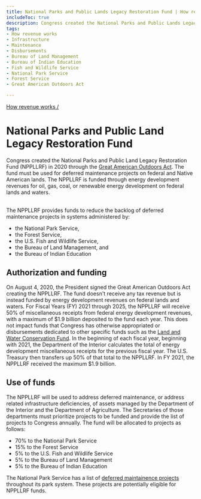 ```yaml
---
title: National Parks and Public Lands Legacy Restoration Fund | How revenue works
includeToc: true
description: Congress created the National Parks and Public Lands Legacy Restoration Fund (NPPLLRF) in 2020 through the Great American Outdoors Act. The fund went into effect on January 1, 1965. It supports preservation, development, and access to outdoor lands for public recreation. The fund must be used for deferred maintenance projects on federal and Native American lands. The NPPLLRF is funded energy development revenues for oil, gas, coal, or renewable energy development on federal lands and waters.
tags:
- How revenue works
- Infrastructure
- Maintenance
- Disbursements
- Bureau of Land Management
- Bureau of Indian Education
- Fish and Wildlife Service
- National Park Service
- Forest Service
- Great American Outdoors Act

---
```


[How revenue works /](/how-revenue-works/)

# National Parks and Public Land Legacy Restoration Fund

Congress created the National Parks and Public Land Legacy Restoration Fund (NPPLLRF) in 2020 through the [Great American Outdoors Act](https://www.congress.gov/bill/116th-congress/house-bill/1957). The fund must be used for deferred maintenance projects on federal and Native American lands. The NPPLLRF is funded through energy development revenues for oil, gas, coal, or renewable energy development on federal lands and waters. <br /><br />

The NPPLLRF provides funds to reduce the backlog of deferred maintenance projects in systems administered by:
- the National Park Service,
- the Forest Service,
- the U.S. Fish and Wildlife Service,
- the Bureau of Land Management, and
- the Bureau of Indian Education

## Authorization and funding

On August 4, 2020, the President signed the Great American Outdoors Act creating the NPPLLRF. The fund doesn't receive any tax revenue but is instead funded by energy development revenues on federal lands and waters. For <GlossaryTerm>Fiscal Years (FY)</GlossaryTerm> 2021 through 2025, the NPPLLRF will receive 50% of <GlossaryTerm>miscellaneous receipts</GlossaryTerm> from federal energy development revenues, with a maximum of $1.9 billion deposited to the fund each year. This does not impact funds that Congress has otherwise <GlossaryTerm>appropriated</GlossaryTerm> or disbursements dedicated to other specific funds such as the [Land and Water Conservation Fund](../lwcf). In the beginning of each fiscal year, beginning with 2021, the Department of the Interior calculates the total of energy development miscellaneous receipts for the previous fiscal year. The U.S. Treasury then transfers up 50% of that total to the NPPLLRF. In FY 2021, the NPPLLRF received the maximum $1.9 billion. <br />

## Use of funds
The NPPLLRF will be used to address deferred maintenance, or address related infrastructure deficiencies, of assets managed by the Department of the Interior and the Department of Agriculture. The Secretaries of those departments must prioritize projects to be funded and provide the list of projects to Congress annually. The fund will be allocated to projects as follows:
- 70% to the National Park Service
- 15% to the Forest Service
- 5% to the U.S. Fish and Wildlife Service
- 5% to the Bureau of Land Management
- 5% to the Bureau of Indian Education

The National Park Service has a list of [deferred maintainence projects](https://npgallery.nps.gov/GetAsset/589145f1-b816-483f-983f-676296f8f8a1/original) throughout its park system. These projects are potentially eligible for NPPLLRF funds.
